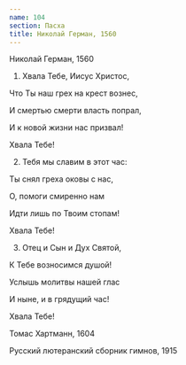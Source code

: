 ```yaml
---
name: 104
section: Пасха
title: Николай Герман, 1560
---
```

Николай Герман, 1560


1. Хвала Тебе, Иисус Христос,

Что Ты наш грех на крест вознес,

И смертью смерти власть попрал,

И к новой жизни нас призвал!

Хвала Тебе!


2. Тебя мы славим в этот час:

Ты снял греха оковы с нас,

О, помоги смиренно нам

Идти лишь по Твоим стопам!

Хвала Тебе!


3. Отец и Сын и Дух Святой,

К Тебе возносимся душой!

Услышь молитвы нашей глас

И ныне, и в грядущий час!

Хвала Тебе!


Томас Хартманн, 1604

Русский лютеранский сборник гимнов, 1915